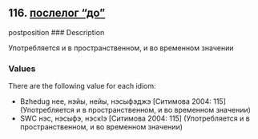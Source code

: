 ## 116. <a href =  'https://agricolamz.github.io/The_Circassian_Isoglosses_Database/116.html'>послелог "до"</a>
postposition
### Description

Употребляется и в пространственном, и во временном значении

### Values
There are the following value for each idiom:

* Bzhedug  нее, нэйы, нейы, нэсыфэджэ [Ситимова 2004: 115] (Употребляется и в пространственном, и во временном значении)
* SWC  нэс, нэсыфэ, нэскIэ [Ситимова 2004: 115] (Употребляется и в пространственном, и во временном значении)

